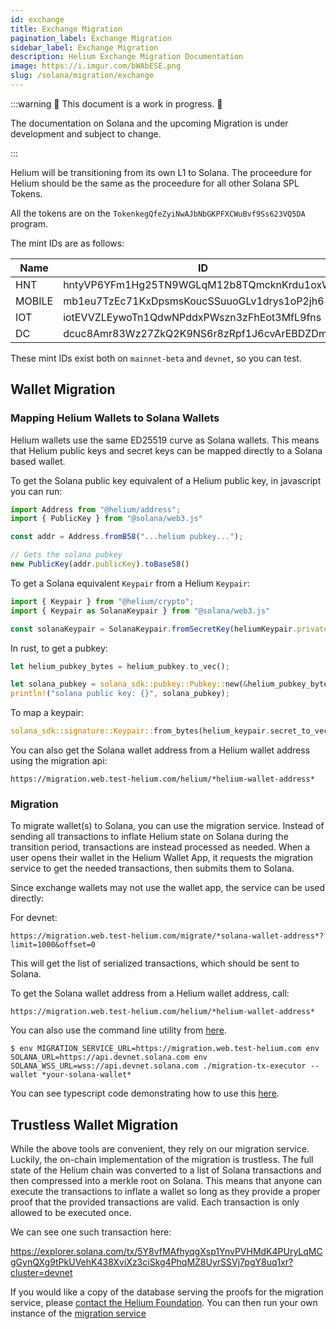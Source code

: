 ```yaml
---
id: exchange
title: Exchange Migration
pagination_label: Exchange Migration
sidebar_label: Exchange Migration
description: Helium Exchange Migration Documentation
image: https://i.imgur.com/bWAbESE.png
slug: /solana/migration/exchange
---
```



:::warning 🚧 This document is a work in progress. 🚧

The documentation on Solana and the upcoming Migration is under development and subject to change.

:::

Helium will be transitioning from its own L1 to Solana. The proceedure for Helium should be the same
as the proceedure for all other Solana SPL Tokens.

All the tokens are on the `TokenkegQfeZyiNwAJbNbGKPFXCWuBvf9Ss623VQ5DA` program.

The mint IDs are as follows:

| Name   | ID                                          |
| ------ | ------------------------------------------- |
| HNT    | hntyVP6YFm1Hg25TN9WGLqM12b8TQmcknKrdu1oxWux |
| MOBILE | mb1eu7TzEc71KxDpsmsKoucSSuuoGLv1drys1oP2jh6 |
| IOT    | iotEVVZLEywoTn1QdwNPddxPWszn3zFhEot3MfL9fns |
| DC     | dcuc8Amr83Wz27ZkQ2K9NS6r8zRpf1J6cvArEBDZDmm |

These mint IDs exist both on `mainnet-beta` and `devnet`, so you can test.

## Wallet Migration

### Mapping Helium Wallets to Solana Wallets

Helium wallets use the same ED25519 curve as Solana wallets. This means that Helium public keys and
secret keys can be mapped directly to a Solana based wallet.

To get the Solana public key equivalent of a Helium public key, in javascript you can run:

<!-- prettier-ignore -->
```javascript
import Address from "@helium/address";
import { PublicKey } from "@solana/web3.js"

const addr = Address.fromB58("...helium pubkey...");

// Gets the solana pubkey
new PublicKey(addr.publicKey).toBase58()
```

To get a Solana equivalent `Keypair` from a Helium `Keypair`:

<!-- prettier-ignore -->
```javascript
import { Keypair } from "@helium/crypto";
import { Keypair as SolanaKeypair } from "@solana/web3.js"

const solanaKeypair = SolanaKeypair.fromSecretKey(heliumKeypair.privateKey);
```

In rust, to get a pubkey:

```rust
let helium_pubkey_bytes = helium_pubkey.to_vec();

let solana_pubkey = solana_sdk::pubkey::Pubkey::new(&helium_pubkey_bytes[1..]);
println!("solana public key: {}", solana_pubkey);
```

To map a keypair:

```rust
solana_sdk::signature::Keypair::from_bytes(helium_keypair.secret_to_vec())
```

You can also get the Solana wallet address from a Helium wallet address using the migration api:

`https://migration.web.test-helium.com/helium/*helium-wallet-address*`

### Migration

To migrate wallet(s) to Solana, you can use the migration service. Instead of sending all
transactions to inflate Helium state on Solana during the transition period, transactions are
instead processed as needed. When a user opens their wallet in the Helium Wallet App, it requests
the migration service to get the needed transactions, then submits them to Solana.

Since exchange wallets may not use the wallet app, the service can be used directly:

For devnet:

`https://migration.web.test-helium.com/migrate/*solana-wallet-address*?limit=1000&offset=0`

This will get the list of serialized transactions, which should be sent to Solana.

To get the Solana wallet address from a Helium wallet address, call:

`https://migration.web.test-helium.com/helium/*helium-wallet-address*`

You can also use the command line utility from
[here](https://github.com/helium/helium-program-library/releases/tag/v0.0.27-migration-cli).

```
$ env MIGRATION_SERVICE_URL=https://migration.web.test-helium.com env SOLANA_URL=https://api.devnet.solana.com env SOLANA_WSS_URL=wss://api.devnet.solana.com ./migration-tx-executor --wallet *your-solana-wallet*
```

You can see typescript code demonstrating how to use this
[here](https://github.com/helium/helium-program-library/blob/master/packages/migration-service/src/test-submit.ts#L37).

## Trustless Wallet Migration

While the above tools are convenient, they rely on our migration service. Luckily, the on-chain
implementation of the migration is trustless. The full state of the Helium chain was converted to a
list of Solana transactions and then compressed into a merkle root on Solana. This means that anyone
can execute the transactions to inflate a wallet so long as they provide a proper proof that the
provided transactions are valid. Each transaction is only allowed to be executed once.

We can see one such transaction here:

https://explorer.solana.com/tx/5Y8vfMAfhyqgXsp1YnvPVHMdK4PUryLqMCgGynQXg9tPkUVehK438XviXz3ciSkg4PhqMZ8UyrSSVj7pgY8uq1xr?cluster=devnet

If you would like a copy of the database serving the proofs for the migration service, please
[contact the Helium Foundation](mailto:hello@helium.foundation). You can then run your own instance
of the
[migration service](https://github.com/helium/helium-program-library/tree/master/packages/migration-service)
